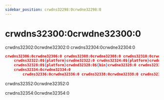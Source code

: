 ```yaml
---
sidebar_position: crwdns32298:0crwdne32298:0
---
```


# crwdns32300:0crwdne32300:0

crwdns32302:0crwdne32302:0 crwdns32304:0crwdne32304:0

```json
crwdns32306:0crwdne32306:0 crwdns32308:0crwdne32308:0 crwdns32310:0crwdne32310:0 crwdns32312:0crwdne32312:0 crwdns32314:0crwdne32314:0 crwdns32316:0crwdne32316:0 crwdns32318:0crwdne32318:0 crwdns32320:0crwdne32320:0
    crwdns32322:0${platform}crwdne32322:0 crwdns32324:0${platform}crwdne32324:0 crwdns32326:0${platform}crwdne32326:0
    crwdns32328:0${platform}crwdnd32328:0${bin}crwdne32328:0 crwdns32330:0${platform}crwdnd32330:0${bin}crwdne32330:0 crwdns32332:0${platform}crwdnd32332:0${bin}crwdne32332:0
    crwdns32334:0crwdne32334:0
        crwdns32336:0crwdne32336:0 crwdns32338:0crwdne32338:0 crwdns32340:0crwdne32340:0 crwdns32342:0crwdne32342:0 crwdns32344:0crwdne32344:0 crwdns32346:0crwdne32346:0 crwdns32348:0crwdne32348:0 crwdns36998:0crwdne36998:0 crwdns37000:0crwdne37000:0
```

crwdns32352:0crwdne32352:0

crwdns32354:0crwdne32354:0
